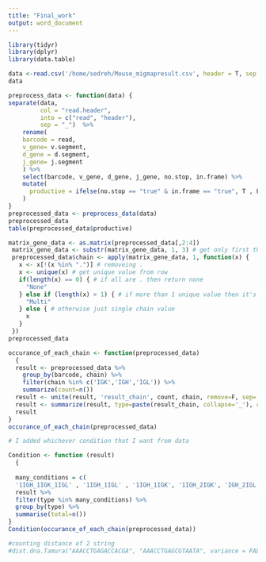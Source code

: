 ```yaml
---
title: "Final_work"
output: word_document
---
```

```r
library(tidyr)
library(dplyr)
library(data.table)
```

```r
data <-read.csv('/home/sedreh/Mouse_migmapresult.csv', header = T, sep = '\t')
data
```

```r
preprocess_data <- function(data) {
separate(data,
         col = "read.header",
         into = c("read", "header"),
         sep = "_")  %>% 
    rename(
    barcode = read,
    v_gene= v.segment,
    d_gene = d.segment,
    j_gene= j.segment
    ) %>%
    select(barcode, v_gene, d_gene, j_gene, no.stop, in.frame) %>%
    mutate(
      productive = ifelse(no.stop == "true" & in.frame == "true", T , F)
    )
}
preprocessed_data <- preprocess_data(data)
preprocessed_data
table(preprocessed_data$productive)
```

```r
matrix_gene_data <- as.matrix(preprocessed_data[,2:4])
 matrix_gene_data <- substr(matrix_gene_data, 1, 3) # get only first three characters
 preprocessed_data$chain <- apply(matrix_gene_data, 1, function(x) {
   x <- x[!(x %in% ".")] # removeing . 
   x <- unique(x) # get unique value from row
   if(length(x) == 0) { # if all are . then return none
     "None"
   } else if (length(x) > 1) { # if more than 1 unique value then it's multi
     "Multi"
   } else { # otherwise just single chain value
     x
   }
 })
preprocessed_data
```

```r
occurance_of_each_chain <- function(preprocessed_data)
  {
  result <- preprocessed_data %>%
    group_by(barcode, chain) %>%
    filter(chain %in% c('IGK','IGH','IGL')) %>%
    summarize(count=n())
  result <- unite(result, 'result_chain', count, chain, remove=F, sep='') 
  result <- summarize(result, type=paste(result_chain, collapse='_'), count=sum(count))
  result
}
occurance_of_each_chain(preprocessed_data)
```

```r
# I added whichever condition that I want from data

Condition <- function (result)
  {
  
  many_conditions = c(
  '1IGH_1IGK_1IGL' , '1IGH_1IGL' , '1IGH_1IGK', '1IGH_2IGK', 'IGH_2IGL')
  result %>% 
  filter(type %in% many_conditions) %>% 
  group_by(type) %>% 
  summarise(total=n())
}
Condition(occurance_of_each_chain(preprocessed_data))
```

```r
#counting distance of 2 string
#dist.dna.Tamura("AAACCTGAGACCACGA", "AAACCTGAGCGTAATA", variance = FALSE, GCcontent = NULL)

```


